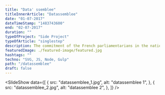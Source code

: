 ```yaml
---
title: "Data' ssemblee"
titleInnerArticle: "Datassemblee"
date: "01-07-2017"
dateTimeStamp: "1483743600"
end: "02-07-2017"
duration: ""
typeOfProject: "Side Project"
typeOfArticle: "singlestep"
description: The commitment of the French parliamentarians in the national assembly has historically been a burning debate.<br><br>As this topic is regularly discussed in the media, I initiated and created this interactive datavisualization with the talented designer <a href="https://geoffreydorne.com/" target="_blank">Geoffrey Dorne</a>, <a href="http://datassemblee.fr/" target="_blank">Datassemblee.fr</a>.<br><br><b>Roles</b><span>:</span><br><br>I have been involved in all the technical aspects of this project. From parsing of the open-source data with a Node.js script to code the actual front-end of the dataviz.
featuredImage: ./featured-image/featured.jpg
hashtags: ""
techno: "SVG, JS, Node, Gulp"
path: "/datassemblee"
draft: false
---
```



<SlideShow data={[
	{
		src: "datassemblee_1.jpg",
		alt: "datassemblee 1",
	},
	{
		src: "datassemblee_2.jpg",
		alt: "datassemblee 2",
	},
]} />
